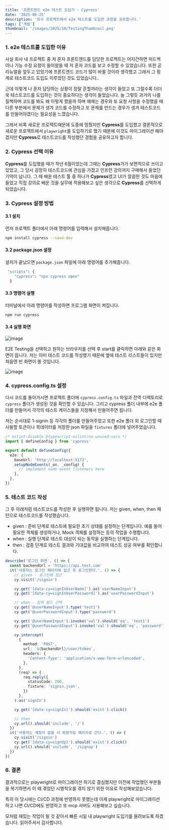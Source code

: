 ```yaml
---
title: '프론트엔드 e2e 테스트 도입기 - Cypress'
date: '2025-06-25'
description: '회사 프로젝트에서 e2e 테스트를 도입한 과정을 공유합니다.'
tags: ['개발']
thumbnail: '/images/2025/10/TestingThumbnail.png'
---
```


### 1. e2e 테스트를 도입한 이유

사실 회사 내 프로젝트 중 저 혼자 프론트엔드를 담당한 프로젝트는 어지간하면 피드백이나 기능 수정 요청이 들어왔을 때 저 혼자 코드를 보고 수정할 수 있었습니다.
또한 곧 리뉴얼을 앞두고 있었기에 프론트엔드 코드가 많이 바뀔 것이라 생각했고 그래서 그 핑계로 테스트코드 도입도 미루었던 것도 있었습니다..

근데 이렇게 나 혼자 담당하는 상황이 정말 흔할까라는 생각이 들었고 또 그럴수록 더더욱 테스트코드를 도입하는 것이 중요하다는 생각이 들었습니다.
늘 그렇듯 과거의 나를 질책하며 코드를 봐도 왜 이렇게 짰을까 하며 헤매는 경우와 또 요청 사항을 수정했을 때 다른 부분에서 문제가 생겨 코드를 수정하고 또 문제를 만드는 경우가 생겨 테스트코드를 만들어야겠다는 필요성을 느꼈습니다.

그래서 비록 새로운 프로젝트때문에 도중에 멈췄지만 **Cypress**를 도입했고 결론적으로 새로운 프로젝트에서 `playwright`를 도입하기로 했기 때문에 이것도 마이그레이션 해야겠지만
**Cypress**로 테스트코드를 작성했던 경험을 공유하고자 합니다.

### 2. Cypress 선택 이유

**Cypress**를 도입했을 때가 작년 6월이었는데 그때는 **Cypress**가가 보편적으로 쓰이고 있었고, 그 당시 굉장히 테스트코드에 관심을 가졌고 인프런 강의까지 구매해서 들었던 기억이 납니다.
그 때 배운 테스트 툴 중 하나가 **Cypress**였고 UI가 깔끔한 것도 마음에 들었고 직접 강의로 배운 것을 실무에 적용해보고 싶은 생각으로 **Cypress**를 선택하게 되었습니다.

### 3. Cypress 설정 방법

#### 3.1 설치

먼저 프로젝트 폴더에서 아래 명령어를 입력해서 설치해줍니다.

```bash
npm install cypress --save-dev
```

#### 3.2 package.json 설정

설치가 끝났으면 `package.json` 파일에 아래 명령어를 추가해줍니다.

```bash
 "scripts": {
    "cypress": "npx cypress open"
  }
```

#### 3.3 명령어 실행

터미널에서 아래 명령어를 작성하면 프로그램 화면이 켜집니다.

```bash
npm run cypress
```

#### 3.4 실행 화면

![image](/images/2025/10/CypressScreenShot.png)

E2E Testing을 선택하고 원하는 브라우저를 선택 후 start를 클릭하면 아래와 같은 화면이 뜹니다. 저는 이미 테스트 코드를 작성했기 때문에 옆에 테스트 리스트들이 있지만 처음엔 빈 화면이 뜰 것입니다.

![image](/images/2025/10/CypressTestList.png)

### 4. cypress.config.ts 설정

다시 코드를 돌아가시면 프로젝트 폴더에 `cypress.config.ts` 파일과 전역 디렉토리로 `cypress` 폴더가 생성된 것을 확인할 수 있습니다.
그리고 cypress 폴더 내부에 e2e 폴더를 만들어서 각각의 테스트 케이스들을 지정해서 만들어주면 됩니다.

저는 순서대로 1-signin 등 각각의 폴더를 만들어주었고 또한 e2e 폴더 외 로그인할 때 사용할 토큰이나 목데이터를 저장한 json 파일을 `fixtures` 폴더에 넣어주었습니다.

```typescript
/* eslint-disable @typescript-eslint/no-unused-vars */
import { defineConfig } from 'cypress'

export default defineConfig({
  e2e: {
    baseUrl: 'http://localhost:5173',
    setupNodeEvents(_on, _config) {
      // implement node event listeners here
    },
  },
})
```

### 5. 테스트 코드 작성

그 후 아래처럼 테스트코드를 작성한 후 실행하면 됩니다.
저는 given, when, then 패턴으로 테스트코드를 작성했습니다.

- given : 준비 단계로 테스트에 필요한 초기 상태를 설정하는 단계입니다. 예를 들어 필요한 객체를 생성하거나, Mock 객체를 설정하는 등의 작업을 수행합니다.
- when : 실행 단계로 테스트 대상이 되는 동작을 실행하는 단계입니다.
- then : 검증 단계로 테스트 결과와 기대값을 비교하여 테스트 성공 여부를 확인합니다.

```typescript
describe('로그인 화면', () => {
  const backendUrl = 'https://api.test.com'
  it('사용자는 로그인 페이지에 접근 후 로그인한다.', () => {
    // given - 로그인에 접근
    cy.visit('/signin')

    cy.get('[data-cy=signInUserName]').as('userNameInput')
    cy.get('[data-cy=signInUserPassword]').as('userPasswordInput')

    // when - 입력 필드 선택
    cy.get('@userNameInput').type('test1')
    cy.get('@userPasswordInput').type('password')

    cy.get('@userNameInput').invoke('val').should('eq', 'test1')
    cy.get('@userPasswordInput').invoke('val').should('eq', 'password')

    cy.intercept(
      {
        method: 'POST',
        url: `${backendUrl}/user/token`,
        headers: {
          'Content-Type': 'application/x-www-form-urlencoded',
        },
      },
      (req) => {
        req.reply({
          statusCode: 200,
          fixture: 'signin.json',
        })
      },
    ).as('signIn')

    cy.get('[data-cy=signIn]').should('exist').click()

    // then
    cy.url().should('include', '/')
  })
  it('사용자는 계정이 없을 시 회원가입 페이지로 간다.', () => {
    cy.visit('/signin')
    cy.get('[data-cy=signUp]').should('exist').click()
    cy.url().should('include', '/signup')
  })
})
```

### 6. 결론

결과적으로는 playwright로 마이그레이션 하기로 결심했지만 이전에 작업했던 부분들을 복기하면서 이 때 겪었던 시행착오를 겪지 않기 위한 이유로 작성해보았습니다.

특히 이 당시에는 CI/CD 과정에 반영하지 못했는데 이제 playwright로 마이그레이션 하고 나면 CI/CD에도 반영하고 또 mcp 서버도 사용해보고 싶습니다.

모처럼 재밌는 작업이 될 것 같아서 빠른 시일 내 playwright 도입기를 올려보도록 하겠습니다.
읽어주셔서 감사합니다.
